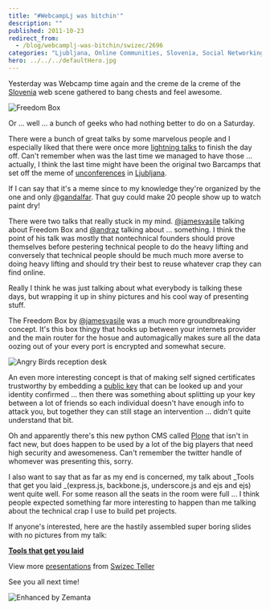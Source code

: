 ```yaml
---
title: "#WebcampLj was bitchin'"
description: ""
published: 2011-10-23
redirect_from:
  - /blog/webcamplj-was-bitchin/swizec/2696
categories: "Ljubljana, Online Communities, Slovenia, Social Networking, Twitter, Uncategorized"
hero: ../../../defaultHero.jpg
---
```


Yesterday was Webcamp time again and the creme de la creme of the [Slovenia](<http://maps.google.com/maps?ll=46.05,14.5&spn=10.0,10.0&q=46.05,14.5 (Slovenia)&t=h>) web scene gathered to bang chests and feel awesome.

![Freedom Box](https://swizec.com/wp-content/uploads/2011/10/tumblr_ltgywtGhCz1qekjngo1_500.jpg)

Or ... well ... a bunch of geeks who had nothing better to do on a Saturday.

There were a bunch of great talks by some marvelous people and I especially liked that there were once more [lightning talks](http://en.wikipedia.org/wiki/Lightning_Talk) to finish the day off. Can't remember when was the last time we managed to have those ... actually, I think the last time might have been the original two Barcamps that set off the meme of [unconferences](http://en.wikipedia.org/wiki/Unconference) in [Ljubljana](<http://maps.google.com/maps?ll=46.0555555556,14.5083333333&spn=0.1,0.1&q=46.0555555556,14.5083333333 (Ljubljana)&t=h>).

If I can say that it's a meme since to my knowledge they're organized by the one and only [@gandalfar](http://twitter.com/gandalfar). That guy could make 20 people show up to watch paint dry!

There were two talks that really stuck in my mind. [@jamesvasile](http://twitter.com/jamesvasile) talking about Freedom Box and [@andraz](http://twitter.com/andraz) talking about ... something. I think the point of his talk was mostly that nontechnical founders should prove themselves before pestering technical people to do the heavy lifting and conversely that technical people should be much much more averse to doing heavy lifting and should try their best to reuse whatever crap they can find online.

Really I think he was just talking about what everybody is talking these days, but wrapping it up in shiny pictures and his cool way of presenting stuff.

The Freedom Box by [@jamesvasile](http://twitter.com/andraz) was a much more groundbreaking concept. It's this box thingy that hooks up between your internets provider and the main router for the hosue and automagically makes sure all the data oozing out of your every port is encrypted and somewhat secure.

![Angry Birds reception desk](https://swizec.com/wp-content/uploads/2011/10/tumblr_ltgwa8Y4Ka1qekjngo1_5001.jpg)

An even more interesting concept is that of making self signed certificates trustworthy by embedding a [public key](http://en.wikipedia.org/wiki/Public-key_cryptography) that can be looked up and your identity confirmed ... then there was something about splitting up your key between a lot of friends so each individual doesn't have enough info to attack you, but together they can still stage an intervention ... didn't quite understand that bit.

Oh and apparently there's this new python CMS called [Plone](http://plone.org/) that isn't in fact new, but does happen to be used by a lot of the big players that need high security and awesomeness. Can't remember the twitter handle of whomever was presenting this, sorry.

I also want to say that as far as my end is concerned, my talk about _Tools that get you laid _(express.js, backbone.js, underscore.js and ejs and ejs) went quite well. For some reason all the seats in the room were full ... I think people expected something far more interesting to happen than me talking about the technical crap I use to build pet projects.

If anyone's interested, here are the hastily assembled super boring slides with no pictures from my talk:

**[Tools that get you laid](http://www.slideshare.net/Swizec/tools-that-get-you-laid)**

View more [presentations](http://www.slideshare.net/) from [Swizec Teller](http://www.slideshare.net/Swizec)

See you all next time!

![Enhanced by Zemanta](https://img.zemanta.com/zemified_e.png?x-id=3fe5ffb7-72c0-4b15-bdca-6444671c5283)